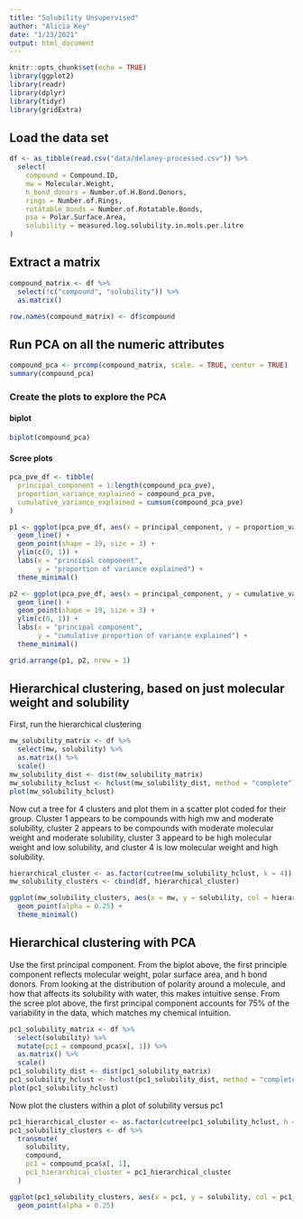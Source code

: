 ```yaml
---
title: "Solubility Unsupervised"
author: "Alicia Key"
date: "1/23/2021"
output: html_document
---
```


```r
knitr::opts_chunk$set(echo = TRUE)
library(ggplot2)
library(readr)
library(dplyr)
library(tidyr)
library(gridExtra)
```

## Load the data set

``` r
df <- as_tibble(read.csv("data/delaney-processed.csv")) %>%
  select(
    compound = Compound.ID, 
    mw = Molecular.Weight, 
    h_bond_donors = Number.of.H.Bond.Donors, 
    rings = Number.of.Rings, 
    rotatable_bonds = Number.of.Rotatable.Bonds, 
    psa = Polar.Surface.Area, 
    solubility = measured.log.solubility.in.mols.per.litre
)
```

## Extract a matrix

``` r
compound_matrix <- df %>%
  select(!c("compound", "solubility")) %>%
  as.matrix()

row.names(compound_matrix) <- df$compound
```

## Run PCA on all the numeric attributes

``` r
compound_pca <- prcomp(compound_matrix, scale. = TRUE, center = TRUE)
summary(compound_pca)
```

### Create the plots to explore the PCA

#### biplot

``` r
biplot(compound_pca)
```

#### Scree plots

``` r
pca_pve_df <- tibble(
  principal_component = 1:length(compound_pca_pve),
  proportion_variance_explained = compound_pca_pve,
  cumulative_variance_explained = cumsum(compound_pca_pve)
)

p1 <- ggplot(pca_pve_df, aes(x = principal_component, y = proportion_variance_explained)) +
  geom_line() +
  geom_point(shape = 19, size = 3) +
  ylim(c(0, 1)) +
  labs(x = "principal component",
       y = "proportion of variance explained") +
  theme_minimal()

p2 <- ggplot(pca_pve_df, aes(x = principal_component, y = cumulative_variance_explained)) +
  geom_line() +
  geom_point(shape = 19, size = 3) +
  ylim(c(0, 1)) +
  labs(x = "principal component",
       y = "cumulative proportion of variance explained") +
  theme_minimal()

grid.arrange(p1, p2, nrow = 1)
```

## Hierarchical clustering, based on just molecular weight and solubility

First, run the hierarchical clustering

``` r
mw_solubility_matrix <- df %>%
  select(mw, solubility) %>%
  as.matrix() %>%
  scale()
mw_solubility_dist <- dist(mw_solubility_matrix)
mw_solubility_hclust <- hclust(mw_solubility_dist, method = "complete")
plot(mw_solubility_hclust)
```

Now cut a tree for 4 clusters and plot them in a scatter plot coded for their group. Cluster 1 appears to be compounds with high mw and moderate solubility, cluster 2 appears to be compounds with moderate molecular weight and moderate solubility, cluster 3 appeard to be high molecular weight and low solubility, and cluster 4 is low molecular weight and high solubility.

``` r
hierarchical_cluster <- as.factor(cutree(mw_solubility_hclust, k = 4))
mw_solubility_clusters <- cbind(df, hierarchical_cluster)

ggplot(mw_solubility_clusters, aes(x = mw, y = solubility, col = hierarchical_cluster)) +
  geom_point(alpha = 0.25) +
  theme_minimal()
```

## Hierarchical clustering with PCA

Use the first principal component. From the biplot above, the first principle component reflects molecular weight, polar surface area, and h bond donors. From looking at the distribution of polarity around a molecule, and how that affects its solubility with water, this makes intuitive sense. From the scree plot above, the first principal component accounts for 75% of the variability in the data, which matches my chemical intuition.

``` r
pc1_solubility_matrix <- df %>%
  select(solubility) %>%
  mutate(pc1 = compound_pca$x[, 1]) %>%
  as.matrix() %>%
  scale()
pc1_solubility_dist <- dist(pc1_solubility_matrix)
pc1_solubility_hclust <- hclust(pc1_solubility_dist, method = "complete")
plot(pc1_solubility_hclust)
```

Now plot the clusters within a plot of solubility versus pc1

``` r
pc1_hierarchical_cluster <- as.factor(cutree(pc1_solubility_hclust, h = 4))
pc1_solubility_clusters <- df %>%
  transmute(
    solubility,
    compound,
    pc1 = compound_pca$x[, 1],
    pc1_hierarchical_cluster = pc1_hierarchical_cluster
  )

ggplot(pc1_solubility_clusters, aes(x = pc1, y = solubility, col = pc1_hierarchical_cluster)) +
  geom_point(alpha = 0.25)
```